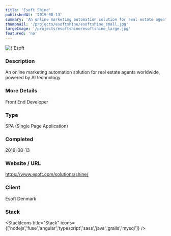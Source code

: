```yaml
---
title: 'Esoft Shine'
publishedAt: '2019-08-13'
summary: 'An online marketing automation solution for real estate agents worldwide, powered by AI technology'
thumbnail: '/projects/esoftshine/esoftshine_small.jpg'
largeImage: '/projects/esoftshine/esoftshine_large.jpg'
featured: 'no'
---
```


<div className="relative w-full h-[400px] sm:h-[600px] md:h-[760px] lg:h-[920px]">
  <Image
    alt={'Esoft Shine'}
    src={'/projects/esoftshine/esoftshine.jpg'}
    sizes="(max-width: 640px) 100%, 100%"
    fill={true}
    priority
    style={{
      objectFit: 'contain'
    }}
  />
</div>

### Description

An online marketing automation solution for real estate agents worldwide, powered by AI technology

### More Details

Front End Developer

### Type

SPA (Single Page Application)


### Completed
2019-08-13

### Website / URL
https://www.esoft.com/solutions/shine/

### Client
Esoft Denmark

### Stack

<StackIcons
  title="Stack"
  icons={['nodejs','fuse','angular','typescript','sass','java','grails','mysql']}
  />
